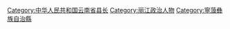 [[Category:中华人民共和国云南省县长|Category:中华人民共和国云南省县长]]
[[Category:丽江政治人物|Category:丽江政治人物]]
[[Category:寧蒗彝族自治縣|Category:寧蒗彝族自治縣]]
